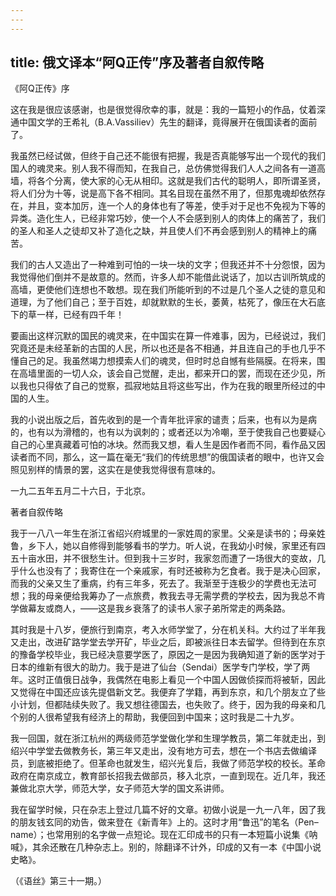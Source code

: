 ```yaml
---
---
---
```

title: 俄文译本“阿Q正传”序及著者自叙传略
---



《阿Q正传》序

这在我是很应该感谢，也是很觉得欣幸的事，就是：我的一篇短小的作品，仗着深通中国文学的王希礼（B.A.Vassiliev）先生的翻译，竟得展开在俄国读者的面前了。

我虽然已经试做，但终于自己还不能很有把握，我是否真能够写出一个现代的我们国人的魂灵来。别人我不得而知，在我自己，总仿佛觉得我们人人之间各有一道高墙，将各个分离，使大家的心无从相印。这就是我们古代的聪明人，即所谓圣贤，将人们分为十等，说是高下各不相同。其名目现在虽然不用了，但那鬼魂却依然存在，并且，变本加厉，连一个人的身体也有了等差，使手对于足也不免视为下等的异类。造化生人，已经非常巧妙，使一个人不会感到别人的肉体上的痛苦了，我们的圣人和圣人之徒却又补了造化之缺，并且使人们不再会感到别人的精神上的痛苦。

我们的古人又造出了一种难到可怕的一块一块的文字；但我还并不十分怨恨，因为我觉得他们倒并不是故意的。然而，许多人却不能借此说话了，加以古训所筑成的高墙，更使他们连想也不敢想。现在我们所能听到的不过是几个圣人之徒的意见和道理，为了他们自己；至于百姓，却就默默的生长，萎黄，枯死了，像压在大石底下的草一样，已经有四千年！

要画出这样沉默的国民的魂灵来，在中国实在算一件难事，因为，已经说过，我们究竟还是未经革新的古国的人民，所以也还是各不相通，并且连自己的手也几乎不懂自己的足。我虽然竭力想摸索人们的魂灵，但时时总自憾有些隔膜。在将来，围在高墙里面的一切人众，该会自己觉醒，走出，都来开口的罢，而现在还少见，所以我也只得依了自己的觉察，孤寂地姑且将这些写出，作为在我的眼里所经过的中国的人生。

我的小说出版之后，首先收到的是一个青年批评家的谴责；后来，也有以为是病的，也有以为滑稽的，也有以为讽刺的；或者还以为冷嘲，至于使我自己也要疑心自己的心里真藏着可怕的冰块。然而我又想，看人生是因作者而不同，看作品又因读者而不同，那么，这一篇在毫无“我们的传统思想”的俄国读者的眼中，也许又会照见别样的情景的罢，这实在是使我觉得很有意味的。

一九二五年五月二十六日，于北京。

著者自叙传略

我于一八八一年生在浙江省绍兴府城里的一家姓周的家里。父亲是读书的；母亲姓鲁，乡下人，她以自修得到能够看书的学力。听人说，在我幼小时候，家里还有四五十亩水田，并不很愁生计。但到我十三岁时，我家忽而遭了一场很大的变故，几乎什么也没有了；我寄住在一个亲戚家，有时还被称为乞食者。我于是决心回家，而我的父亲又生了重病，约有三年多，死去了。我渐至于连极少的学费也无法可想；我的母亲便给我筹办了一点旅费，教我去寻无需学费的学校去，因为我总不肯学做幕友或商人，——这是我乡衰落了的读书人家子弟所常走的两条路。

其时我是十八岁，便旅行到南京，考入水师学堂了，分在机关科。大约过了半年我又走出，改进矿路学堂去学开矿，毕业之后，即被派往日本去留学。但待到在东京的豫备学校毕业，我已经决意要学医了，原因之一是因为我确知道了新的医学对于日本的维新有很大的助力。我于是进了仙台（Sendai）医学专门学校，学了两年。这时正值俄日战争，我偶然在电影上看见一个中国人因做侦探而将被斩，因此又觉得在中国还应该先提倡新文艺。我便弃了学籍，再到东京，和几个朋友立了些小计划，但都陆续失败了。我又想往德国去，也失败了。终于，因为我的母亲和几个别的人很希望我有经济上的帮助，我便回到中国来；这时我是二十九岁。

我一回国，就在浙江杭州的两级师范学堂做化学和生理学教员，第二年就走出，到绍兴中学堂去做教务长，第三年又走出，没有地方可去，想在一个书店去做编译员，到底被拒绝了。但革命也就发生，绍兴光复后，我做了师范学校的校长。革命政府在南京成立，教育部长招我去做部员，移入北京，一直到现在。近几年，我还兼做北京大学，师范大学，女子师范大学的国文系讲师。

我在留学时候，只在杂志上登过几篇不好的文章。初做小说是一九一八年，因了我的朋友钱玄同的劝告，做来登在《新青年》上的。这时才用“鲁迅”的笔名（Pen–name）；也常用别的名字做一点短论。现在汇印成书的只有一本短篇小说集《呐喊》，其余还散在几种杂志上。别的，除翻译不计外，印成的又有一本《中国小说史略》。

（《语丝》第三十一期。）